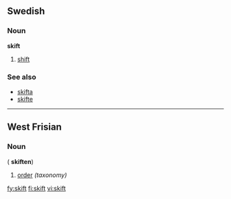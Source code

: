 ==Swedish==
===Noun===
{{sv-noun-irreg-n}}
'''skift''' {{n}}
#[[shift]]

===See also===
*[[skifta]]
*[[skifte]]

----

==West Frisian==

===Noun===
{{infl|fy|noun}} ({{p}} '''skiften''')

# [[order]] ''(taxonomy)''

[[fy:skift]]
[[fi:skift]]
[[vi:skift]]